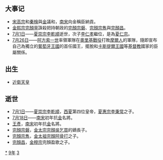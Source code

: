 {{yearTOC|1139|西夏'''[[大德_(西夏)|大德]]五年'''，'''[[大庆_(夏仁宗)|大庆]]元年'''；金'''[[天眷|天眷]]二年'''；西辽'''[[康國_(西遼)|康國]]六年'''；南宋'''[[紹興_(南宋)|紹興]]九年'''；大理'''[[廣運_(大理)|廣運]]二年'''；越南'''[[紹明|紹明]]二年'''；日本'''[[保延|保延]]五年'''}}

== 大事记 ==
*[[宋高宗|宋高宗]]和[[秦檜|秦檜]]與[[金國|金]]議和，[[南宋|南宋]]向金稱臣納貢。
*[[金熙宗|金熙宗]][[完顏亶|完顏亶]]誅殺把持朝政的[[完顏宗磐|完顏宗磐]]、[[完顏宗雋|完顏宗雋]]與[[完顏昌|完顏昌]]。
*[[7月1日|7月1日]]——[[夏崇宗|夏崇宗]][[李乾順|李乾順]]逝世，次子[[李仁孝|李仁孝]]繼位，是為[[夏仁宗|夏仁宗]]。
*[[7月26日|7月26日]]——[[阿方索一世_(葡萄牙)|阿方索一世]]率領軍隊在[[奧里基戰役|奧里基戰役]]打敗[[摩爾人|摩爾人]]的軍隊，隨即宣布自己為獨立的[[葡萄牙王國|葡萄牙王國]]的首任國王，擺脫和[[卡斯提爾王國|卡斯提爾王國]]等[[基督教|基督教]]國家的臣屬關係。

== 出生 ==
*[[近衛天皇|近衛天皇]]

== 逝世 ==
{{Wikisource year mention}}
*[[7月1日|7月1日]]——[[夏崇宗|夏崇宗]][[李乾順|李乾順]]，[[西夏|西夏]]第四位皇帝，[[夏惠宗|夏惠宗]][[李秉常|李秉常]]之子。
*[[7月18日|7月18日]]——[[南宋|南宋]]初年抗[[金國|金]]名將。
*[[王彥_(南宋)|王彥]]，[[南宋|南宋]]初年抗[[金國|金]]名將。
*[[完顏宗磐|完顏宗磐]]，[[金太宗|金太宗]][[完顏吳乞買|完顏吳乞買]]的嫡長子。
*[[完顏宗雋|完顏宗雋]]，[[金太祖|金太祖]][[完顏阿骨打|完顏阿骨打]]之子。
*[[完顏昌|完顏昌]]，[[金穆宗|金穆宗]]完顏盈歌之子。

[[Category:1139年|*]]
[[Category:1130年代|9年]]
[[Category:12世纪各年|3]]